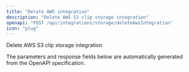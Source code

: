 ```yaml
---
title: "Delete AWS integration"
description: "Delete AWS S3 clip storage integration"
openapi: "POST /api/integrations/storage/deleteAwsIntegration"
icon: "plug"
---
```


Delete AWS S3 clip storage integration

<Note>
The parameters and response fields below are automatically generated from the OpenAPI specification.
</Note>
